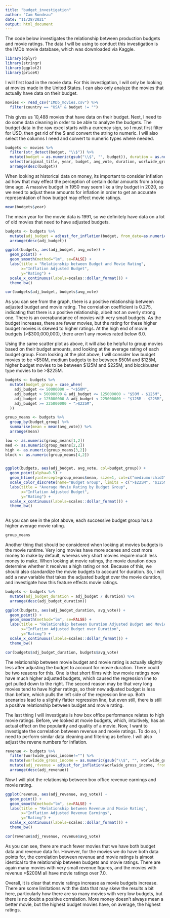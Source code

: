 ```yaml
---
title: "budget_investigation"
author: "Cam Rondeau"
date: "11/28/2021"
output: html_document
---
```


The code below investigates the relationship between production budgets and movie ratings. The data I will be using to conduct this investigation is the IMDb movie database, which was downloaded via Kaggle.

```r
library(dplyr)
library(stringr)
library(ggplot2)
library(priceR)
```


I will first load in the movie data. For this investigation, I will only be looking at movies made in the United States. I can also only analyze the movies that actually have data on their budget. 

```r
movies <- read_csv("IMDb_movies.csv") %>%
  filter(country == "USA" & budget != "")
```

This gives us 10,488 movies that have data on their budget. Next, I need to do some data cleaning in order to be able to analyze the budgets. The budget data in the raw excel starts with a currency sign, so I must first filter for USD, then get rid of the $ and convert the string to numeric. I will also select the columns I need and convert to numeric types where needed.

```r
budgets <- movies %>%
  filter(str_detect(budget, "\\$")) %>%
  mutate(budget = as.numeric(gsub("\\$", "", budget)), duration = as.numeric(duration)) %>%
  select(original_title, year, budget, avg_vote, duration, worlwide_gross_income) %>%
  arrange(desc(budget))
```


When looking at historical data on money, its important to consider inflation ad how that may effect the perception of certain dollar amounts from a long time ago. A massive budget in 1950 may seem like a tiny budget in 2020, so we need to adjust these amounts for inflation in order to get an accurate representation of how budget may effect movie ratings.

```r
mean(budgets$year)
```
The mean year for the movie data is 1991, so we definitely have data on a lot of old movies that need to have adjusted budgets.

```r
budgets <- budgets %>%
  mutate(adj_budget = adjust_for_inflation(budget, from_date=as.numeric(year), to_date=2020, country = "US")) %>%
  arrange(desc(adj_budget))
```

```r
ggplot(budgets, aes(adj_budget, avg_vote)) + 
  geom_point() + 
  geom_smooth(method="lm", se=FALSE) +
  labs(title = "Relationship between Budget and Movie Rating",
       x="Inflation Adjusted Budget",
       y="Rating") +
  scale_x_continuous(labels=scales::dollar_format()) +
  theme_bw()

cor(budgets$adj_budget, budgets$avg_vote)
```

As you can see from the graph, there is a positive relationship between adjusted budget and movie rating. The correlation coefficient is 0.275, indicating that there is a positive relationship, albeit not an overly strong one. There is an overabundance of movies with very small budgets. As the budget increases, there are fewer movies, but the rating for these higher budget movies is skewed to higher ratings. At the high end of movie budgets (>$300,000,000), there aren't any movies rated below 6.0.

Using the same scatter plot as above, it will also be helpful to group movies based on their budget amounts, and looking at the average rating of each budget group. From looking at the plot above, I will consider low budget movies to be <$50M, medium budgets to be between $50M and $125M, higher budget movies to be between $125M and $225M, and blockbuster type movies to be >$225M.

```r
budgets <- budgets %>%
  mutate(budget_group = case_when(
    adj_budget <= 50000000 ~ "<$50M",
    adj_budget > 50000000 & adj_budget <= 125000000 ~ "$50M - $125M",
    adj_budget > 125000000 & adj_budget < 225000000 ~ "$125M - $225M",
    adj_budget >= 225000000 ~ ">$225M",
  )) 

group_means <- budgets %>% 
  group_by(budget_group) %>% 
  summarise(mean = mean(avg_vote)) %>% 
  arrange(mean)

low <- as.numeric(group_means[1,2])
med <- as.numeric(group_means[2,2])
high <- as.numeric(group_means[3,2])
block <- as.numeric(group_means[4,2])


ggplot(budgets, aes(adj_budget, avg_vote, col=budget_group)) + 
  geom_point(alpha=0.5) +
  geom_hline(yintercept=group_means$mean, size=1, col=c("mediumorchid2", "cyan3", "olivedrab3", "coral2")) +
  scale_color_discrete(name="Budget Group", limits = c(">$225M", "$125M - $225M", "$50M - $125M", "<$50M")) +
  labs(title = "Average Movie Rating by Budget Group",
       x="Inflation Adjusted Budget",
       y="Rating") +
  scale_x_continuous(labels=scales::dollar_format()) +
  theme_bw()
  
```

As you can see in the plot above, each successive budget group has a higher average movie rating. 

```r
group_means
```


Another thing that should be considered when looking at movies budgets is the movie runtime. Very long movies have more scenes and cost more money to make by default, whereas very short movies require much less money to make. When looking at movie ratings, the movie duration does determine whether it receives a high rating or not. Because of this, we should also standardize the movie budgets to account for duration. So, I will add a new variable that takes the adjusted budget over the movie duration, and investigate how this feature effects movie ratings.

```r
budgets <- budgets %>%
  mutate(adj_budget_duration = adj_budget / duration) %>%
  arrange(desc(adj_budget_duration))

ggplot(budgets, aes(adj_budget_duration, avg_vote)) + 
  geom_point() + 
  geom_smooth(method="lm", se=FALSE) +
  labs(title = "Relationship between Duration Adjusted Budget and Movie Rating",
       x="Inflation Adjusted Budget over Duration",
       y="Rating") +
  scale_x_continuous(labels=scales::dollar_format()) +
  theme_bw()

cor(budgets$adj_budget_duration, budgets$avg_vote)
```


The relationship between movie budget and movie rating is actually slightly less after adjusting the budget to account for movie duration. There could be two reasons for this. One is that short films with low movie ratings now have much higher adjusted budgets, which caused the regression line to get pulled down to the right. The second reason may be that very long movies tend to have higher ratings, so their new adjusted budget is less than before, which pulls the left side of the regression line up. Both scenarios lead to a slightly flatter regression line, but even still, there is still a positive relationship between budget and movie rating.


The last thing I will investigate is how box office performance relates to high movie ratings. Before, we looked at movie budgets, which, intuitively, has an actual effect on the popularity and quality of a movie. Now, I want to investigate the correlation between revenue and movie ratings. To do so, I need to perform similar data cleaning and filtering as before. I will also adjust the revene numbers for inflation.

```r
revenue <- budgets %>%
  filter(worlwide_gross_income!="") %>%
  mutate(worlwide_gross_income = as.numeric(gsub("\\$", "", worlwide_gross_income))) %>%
  mutate(adj_revenue = adjust_for_inflation(worlwide_gross_income, from_date=as.numeric(year), to_date=2020, country = "US")) %>%
  arrange(desc(adj_revenue))
```

Now I will plot the relationship between box office revenue earnings and movie rating.

```r
ggplot(revenue, aes(adj_revenue, avg_vote)) + 
  geom_point() + 
  geom_smooth(method="lm", se=FALSE) +
  labs(title = "Relationship between Revenue and Movie Rating",
       x="Inflation Adjusted Revenue Earnings",
       y="Rating") +
  scale_x_continuous(labels=scales::dollar_format()) +
  theme_bw()

cor(revenue$adj_revenue, revenue$avg_vote)
```

As you can see, there are much fewer movies that we have both budget data and revenue data for. However, for the movies we do have both data points for, the correlation between revenue and movie ratings is almost identical to the relationship between budgets and movie ratings. There are again many movies with very small revenue figures, and the movies with revenue >$200M all have movie ratings over 7.0.


Overall, it is clear that movie ratings increase as movie budgets increase. There are some limitations with the data that may skew the results a bit here, particularly how there are so many movies with very low budgets, but there is no doubt a positive correlation. More money doesn't always mean a better movie, but the highest budget movies have, on average, the highest ratings.













